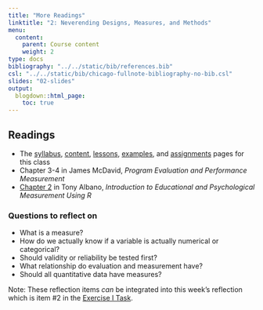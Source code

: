 ```yaml
---
title: "More Readings"
linktitle: "2: Neverending Designs, Measures, and Methods"
menu:
  content:
    parent: Course content
    weight: 2
type: docs
bibliography: "../../static/bib/references.bib"
csl: "../../static/bib/chicago-fullnote-bibliography-no-bib.csl"
slides: "02-slides"
output:
  blogdown::html_page:
    toc: true
---
```


## Readings

- The [syllabus](/syllabus/), [content](/content/), [lessons](/lesson/), [examples](/example/), and [assignments](/assigment/) pages for this class
- <i class="fas fa-book fa-fw"></i> Chapter 3-4 in James McDavid, *Program Evaluation and Performance Measurement* 
- <i class="fas fa-book fa-fw"></i> [Chapter 2](https://www.thetaminusb.com/intro-measurement-r/introduction.html) in Tony Albano, *Introduction to Educational and Psychological Measurement Using R* 


### Questions to reflect on

- What is a measure?
- How do we actually know if a variable is actually numerical or categorical?
- Should validity or reliability be tested first?
- What relationship do evaluation and measurement have?
- Should all quantitative data have measures?

Note: These reflection items *can* be integrated into this week's reflection which is item #2 in the [Exercise I Task](). 

